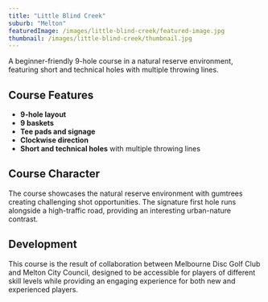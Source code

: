 ```yaml
---
title: "Little Blind Creek"
suburb: "Melton"
featuredImage: /images/little-blind-creek/featured-image.jpg
thumbnail: /images/little-blind-creek/thumbnail.jpg
---
```


A beginner-friendly 9-hole course in a natural reserve environment, featuring short and technical holes with multiple throwing lines.

## Course Features
- **9-hole layout**
- **9 baskets**
- **Tee pads and signage**
- **Clockwise direction**
- **Short and technical holes** with multiple throwing lines

## Course Character

The course showcases the natural reserve environment with gumtrees creating challenging shot opportunities.
The signature first hole runs alongside a high-traffic road, providing an interesting urban-nature contrast.

## Development
This course is the result of collaboration between Melbourne Disc Golf Club and Melton City Council, designed
to be accessible for players of different skill levels while providing an engaging experience for both new and experienced players.
